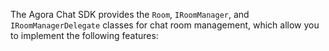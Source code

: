 <PlatformWrapper platform="windows">

The Agora Chat SDK provides the `Room`, `IRoomManager`, and `IRoomManagerDelegate` classes for chat room management, which allow you to implement the following features:

</PlatformWrapper>